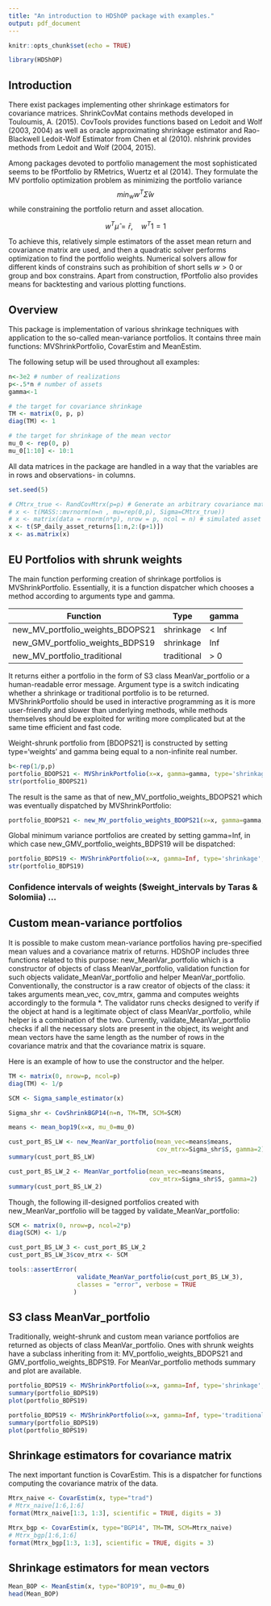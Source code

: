 ```yaml
---
title: "An introduction to HDShOP package with examples."
output: pdf_document
---
```


```r
knitr::opts_chunk$set(echo = TRUE)
```

```r
library(HDShOP)
```

## Introduction
There exist packages implementing other shrinkage estimators for covariance matrices. ShrinkCovMat contains methods developed in Touloumis, A. (2015). CovTools provides functions based on Ledoit and Wolf (2003, 2004) as well as oracle approximating shrinkage estimator and Rao-Blackwell Ledoit-Wolf Estimator from Chen et al (2010). nlshrink provides methods from Ledoit and Wolf (2004, 2015). 

Among packages devoted to portfolio management the most sophisticated seems to be fPortfolio by RMetrics, Wuertz et al (2014). They formulate the MV portfolio optimization problem as minimizing the portfolio variance 
$$
min_w w^T \hat \Sigma w
$$
while constraining the portfolio return and asset allocation.

$$
w^T \hat \mu = \bar r, \quad w^T 1 = 1
$$

To achieve this, relatively simple estimators of the asset mean return and covariance matrix are used, and then a quadratic solver performs optimization to find the portfolio weights. Numerical solvers allow for different kinds of constrains such as prohibition of short sells $w>0$ or group and box constrains. Apart from construction, fPortfolio also provides means for backtesting and various plotting functions.


## Overview
This package is implementation of various shrinkage techniques with application to the so-called mean-variance portfolios. It contains three main functions: MVShrinkPortfolio, CovarEstim and MeanEstim. 

The following setup will be used throughout all examples:
```r

n<-3e2 # number of realizations
p<-.5*n # number of assets
gamma<-1

# the target for covariance shrinkage
TM <- matrix(0, p, p) 
diag(TM) <- 1

# the target for shrinkage of the mean vector
mu_0 <- rep(0, p)
mu_0[1:10] <- 10:1
```

All data matrices in the package are handled in a way that the variables are in rows and observations- in columns.
```r
set.seed(5)

# CMtrx_true <- RandCovMtrx(p=p) # Generate an arbitrary covariance matrix
# x <- t(MASS::mvrnorm(n=n , mu=rep(0,p), Sigma=CMtrx_true))
# x <- matrix(data = rnorm(n*p), nrow = p, ncol = n) # simulated asset returns
x <- t(SP_daily_asset_returns[1:n,2:(p+1)])
x <- as.matrix(x)
```

## EU Portfolios with shrunk weights
The main function performing creation of shrinkage portfolios is MVShrinkPortfolio. Essentially, it is a function dispatcher which chooses a method according to arguments type and gamma. 

 | Function |  Type | gamma |
 | --- | --- | --- |
 | new_MV_portfolio_weights_BDOPS21  | shrinkage | < Inf |
 | new_GMV_portfolio_weights_BDPS19  | shrinkage | Inf |
 | new_MV_portfolio_traditional |  traditional | > 0 |
 
It returns either a portfolio in the form of S3 class MeanVar_portfolio or a human-readable error message. Argument type is a switch indicating whether a shrinkage or traditional portfolio is to be returned. MVShrinkPortfolio should be used in interactive programming as it is more user-friendly and slower than underlying methods, while methods themselves should be exploited for writing more complicated but at the same time efficient and fast code.


Weight-shrunk portfolio from [BDOPS21] is constructed by setting type='weights' and gamma being equal to a non-infinite real number. 
```r
b<-rep(1/p,p)
portfolio_BDOPS21 <- MVShrinkPortfolio(x=x, gamma=gamma, type='shrinkage', b=b, beta = 0.05)
str(portfolio_BDOPS21)
```

The result is the same as that of new_MV_portfolio_weights_BDOPS21 which was eventually dispatched by MVShrinkPortfolio:
```r
portfolio_BDOPS21 <- new_MV_portfolio_weights_BDOPS21(x=x, gamma=gamma, b=b, beta = 0.05)
```

Global minimum variance portfolios are created by setting gamma=Inf, in which case new_GMV_portfolio_weights_BDPS19	will be dispatched:
```r
portfolio_BDPS19 <- MVShrinkPortfolio(x=x, gamma=Inf, type='shrinkage', b=b, beta = 0.05)
str(portfolio_BDPS19)
```

### Confidence intervals of weights ($weight_intervals by Taras & Solomiia) ...

## Custom mean-variance portfolios
It is possible to make custom mean-variance portfolios having pre-specified mean values and a covariance matrix of returns.
HDShOP includes three functions related to this purpose: new_MeanVar_portfolio which is a constructor of objects of class MeanVar_portfolio, validation function for such objects validate_MeanVar_portfolio and helper MeanVar_portfolio. Conventionally, the constructor is a raw creator of objects of the class: it takes arguments mean_vec, cov_mtrx, gamma and computes weights accordingly to the formula *. The validator runs checks designed to verify if the object at hand is a legitimate object of class MeanVar_portfolio, while helper is a combination of the two. Currently, validate_MeanVar_portfolio checks if all the necessary slots are present in the object, its weight and mean vectors have the same length as the number of rows in the covariance matrix and that the covariance matrix is square.

Here is an example of how to use the constructor and the helper.
```r
TM <- matrix(0, nrow=p, ncol=p)
diag(TM) <- 1/p

SCM <- Sigma_sample_estimator(x)

Sigma_shr <- CovShrinkBGP14(n=n, TM=TM, SCM=SCM)

means <- mean_bop19(x=x, mu_0=mu_0)

cust_port_BS_LW <- new_MeanVar_portfolio(mean_vec=means$means, 
                                         cov_mtrx=Sigma_shr$S, gamma=2)
summary(cust_port_BS_LW)

cust_port_BS_LW_2 <- MeanVar_portfolio(mean_vec=means$means, 
                                       cov_mtrx=Sigma_shr$S, gamma=2)
summary(cust_port_BS_LW_2)
```

Though, the following ill-designed portfolios created with new_MeanVar_portfolio will be tagged by validate_MeanVar_portfolio:
```r
SCM <- matrix(0, nrow=p, ncol=2*p)
diag(SCM) <- 1/p

cust_port_BS_LW_3 <- cust_port_BS_LW_2
cust_port_BS_LW_3$cov_mtrx <- SCM

tools::assertError(
                   validate_MeanVar_portfolio(cust_port_BS_LW_3),
                   classes = "error", verbose = TRUE
                  )
```

## S3 class MeanVar_portfolio
Traditionally, weight-shrunk and custom mean variance portfolios are returned as objects of class MeanVar_portfolio. Ones with shrunk weights have a subclass inheriting from it: MV_portfolio_weights_BDOPS21 and GMV_portfolio_weights_BDPS19. For MeanVar_portfolio methods summary and plot are available.

```r
portfolio_BDPS19 <- MVShrinkPortfolio(x=x, gamma=Inf, type='shrinkage', b=b, beta = 0.05)
summary(portfolio_BDPS19)
plot(portfolio_BDPS19)
```

```r
portfolio_BDPS19 <- MVShrinkPortfolio(x=x, gamma=Inf, type='traditional', b=b, beta = 0.05)
summary(portfolio_BDPS19)
plot(portfolio_BDPS19)
```

## Shrinkage estimators for covariance matrix
The next important function is CovarEstim. This is a dispatcher for functions computing the covariance matrix of the data.
```r
Mtrx_naive <- CovarEstim(x, type="trad")
# Mtrx_naive[1:6,1:6]
format(Mtrx_naive[1:3, 1:3], scientific = TRUE, digits = 3)
```

```r
Mtrx_bgp <- CovarEstim(x, type="BGP14", TM=TM, SCM=Mtrx_naive)
# Mtrx_bgp[1:6,1:6]
format(Mtrx_bgp[1:3, 1:3], scientific = TRUE, digits = 3)
```


## Shrinkage estimators for mean vectors

```r
Mean_BOP <- MeanEstim(x, type="BOP19", mu_0=mu_0)
head(Mean_BOP)
```












